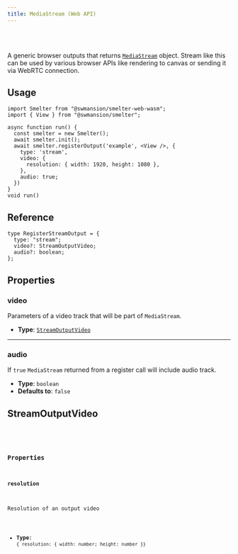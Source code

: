 ```yaml
---
title: MediaStream (Web API)
---
```


<Badge text="Browser (WASM)" variant="tip" size="large" />

<br />
<br />

A generic browser outputs that returns [`MediaStream`](https://developer.mozilla.org/en-US/docs/Web/API/MediaStream) object.
Stream like this can be used by various browser APIs like rendering to canvas or sending it via WebRTC connection.

## Usage

```tsx title=streamOutputExample.tsx
import Smelter from "@swmansion/smelter-web-wasm";
import { View } from "@swmansion/smelter";

async function run() {
  const smelter = new Smelter();
  await smelter.init();
  await smelter.registerOutput('example', <View />, {
    type: 'stream',
    video: {
      resolution: { width: 1920, height: 1080 },
    },
    audio: true;
  })
}
void run()
```

## Reference

<CollapsibleDetails summaryTitle='Type definitions' open>

```tsx
type RegisterStreamOutput = {
  type: "stream";
  video?: StreamOutputVideo;
  audio?: boolean;
};
```
</CollapsibleDetails>

## Properties

### video
Parameters of a video track that will be part of `MediaStream`.

- **Type**: [`StreamOutputVideo`](#streamoutputvideo)

---

### audio

If `true` `MediaStream` returned from a register call will include audio track.

- **Type**: `boolean` 
- **Defaults to**: `false`

## StreamOutputVideo

<CollapsibleDetails summaryTitle='Type definitions' open>
<Code code={`
type RegisterCanvasOutput = {
    resolution: { width: number; height: number; }
};
`} lang='tsx' />
</CollapsibleDetails>

### Properties

#### resolution

Resolution of an output video

- **Type**: `{ resolution: { width: number; height: number }}`
